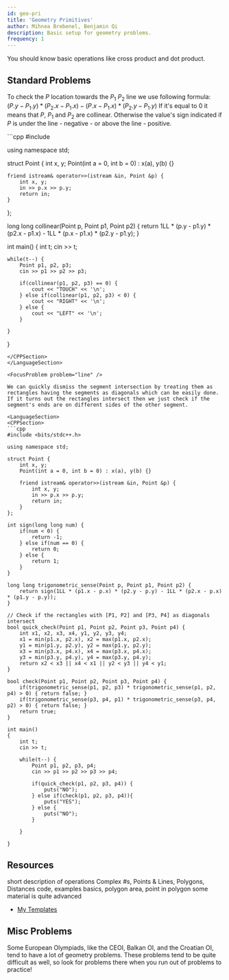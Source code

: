```yaml
---
id: geo-pri
title: 'Geometry Primitives'
author: Mihnea Brebenel, Benjamin Qi
description: Basic setup for geometry problems.
frequency: 1
---
```


You should know basic operations like cross product and dot product.

## Standard Problems

<FocusProblem problem="pointlocationtest" />

To check the $P$ location towards the $P_1$ $P_2$ line we use following formula: $(P.y - P_1.y) * (P_2.x - P_1.x) - (P.x - P_1.x) * (P_2.y - P_1.y)$
If it's equal to $0$ it means that $P$, $P_1$ and $P_2$ are collinear. Otherwise the value's sign indicated if $P$ is under the line - negative - or above the line - positive.

<LanguageSection>
<CPPSection>
```cpp
#include <bits/stdc++.h>

using namespace std;

struct Point {
	int x, y;
	Point(int a = 0, int b = 0) : x(a), y(b) {}

	friend istream& operator>>(istream &in, Point &p) {
		int x, y;
		in >> p.x >> p.y;
		return in;
	}
};

long long collinear(Point p, Point p1, Point p2) {
	return 1LL * (p.y - p1.y) * (p2.x - p1.x) - 1LL * (p.x - p1.x) * (p2.y - p1.y);
}

int main()
{
	int t;
	cin >> t;

	while(t--) {
		Point p1, p2, p3;
		cin >> p1 >> p2 >> p3;

		if(collinear(p1, p2, p3) == 0) {
			cout << "TOUCH" << '\n';
		} else if(collinear(p1, p2, p3) < 0) {
			cout << "RIGHT" << '\n';
		} else {
			cout << "LEFT" << '\n';
		}

	}
}
```
</CPPSection>
</LanguageSection>

<FocusProblem problem="line" />

We can quickly dismiss the segment intersection by treating them as rectangles having the segments as diagonals which can be easily done. 
If it turns out the rectangles intersect then we just check if the segment's ends are on different sides of the other segment.

<LanguageSection>
<CPPSection>
```cpp 
#include <bits/stdc++.h>

using namespace std;

struct Point {
	int x, y;
	Point(int a = 0, int b = 0) : x(a), y(b) {}

	friend istream& operator>>(istream &in, Point &p) {
		int x, y;
		in >> p.x >> p.y;
		return in;
	}
};

int sign(long long num) {
	if(num < 0) {
		return -1;
	} else if(num == 0) {
		return 0;
	} else {
		return 1;
	}
}

long long trigonometric_sense(Point p, Point p1, Point p2) {
	return sign(1LL * (p1.x - p.x) * (p2.y - p.y) - 1LL * (p2.x - p.x) * (p1.y - p.y));
}

// Check if the rectangles with [P1, P2] and [P3, P4] as diagonals intersect
bool quick_check(Point p1, Point p2, Point p3, Point p4) {
	int x1, x2, x3, x4, y1, y2, y3, y4;
	x1 = min(p1.x, p2.x), x2 = max(p1.x, p2.x);
	y1 = min(p1.y, p2.y), y2 = max(p1.y, p2.y);
	x3 = min(p3.x, p4.x), x4 = max(p3.x, p4.x);
	y3 = min(p3.y, p4.y), y4 = max(p3.y, p4.y);
	return x2 < x3 || x4 < x1 || y2 < y3 || y4 < y1;
}

bool check(Point p1, Point p2, Point p3, Point p4) {
	if(trigonometric_sense(p1, p2, p3) * trigonometric_sense(p1, p2, p4) > 0) { return false; }
	if(trigonometric_sense(p3, p4, p1) * trigonometric_sense(p3, p4, p2) > 0) { return false; }
	return true;
}

int main()
{
	int t;
	cin >> t;

	while(t--) {
		Point p1, p2, p3, p4;
		cin >> p1 >> p2 >> p3 >> p4;

		if(quick_check(p1, p2, p3, p4)) {
			puts("NO");
		} else if(check(p1, p2, p3, p4)){
			puts("YES");
		} else {
			puts("NO");
		}

	}

}
```
</CPPSection>
</LanguageSection>

<Problems problems="standard" />

## Resources

<Resources>
	<Resource source="CF" title="C++ - std::complex" url="22175" starred>
		short description of operations
	</Resource>
	<Resource source="CPH" title="29 - Geometry" starred>
		Complex #s, Points & Lines, Polygons, Distances
	</Resource>
	<Resource source="CF" title="Point Struct" url="48122" starred>
		code, examples
	</Resource>
	<Resource
		source="cp-algo"
		title="Geometry - Elementary Operations"
		url="https://cp-algorithms.com/"
		starred
	 />
	<Resource source="CPC" title="12 - geometry" url="12_geometry" starred>
		basics, polygon area, point in polygon
	</Resource>
	<Resource
		source="CF"
		title="vlecomte - Geometry Handbook"
		url="59129"
		starred
	>
		some material is quite advanced
	</Resource>
	<Resource source="CP2" title="7.2, 7.3 - Basic Geo, Polygons"/>
</Resources>

<!-- 	<Resource
		source="TC"
		title="Basic Geometry Concepts Pts 1,2"
		url="geometry-concepts-basic-concepts"
	>
		broken code format
	</Resource> -->

- [My Templates](<https://github.com/bqi343/USACO/tree/master/Implementations/content/geometry%20(13)/Primitives>)

## Misc Problems

Some European Olympiads, like the CEOI, Balkan OI, and the Croatian OI, tend to
have a lot of geometry problems. These problems tend to be quite difficult as
well, so look for problems there when you run out of problems to practice!

<Problems problems="other" />

<!-- - [TopCoder Watchtower](https://community.topcoder.com/stat?c=problem_statement&pm=2014&rd=4685) -->
